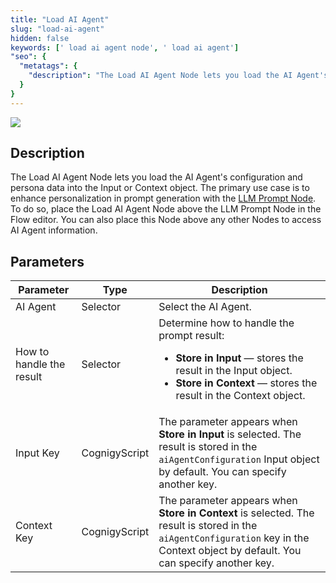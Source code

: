 ```yaml
---
title: "Load AI Agent"
slug: "load-ai-agent"
hidden: false
keywords: [' load ai agent node', ' load ai agent']
"seo": {
  "metatags": {
    "description": "The Load AI Agent Node lets you load the AI Agent's configuration and persona data into the Input or Context object."
  }
}
---
```


<Frame>
  <img class="image-center" src="/_assets/ai/develop/node-reference/ai/load-ai-agent.png" style={{ width: 'auto' }} />
</Frame>

## Description

The Load AI Agent Node lets you load the AI Agent's configuration and persona data into the Input or Context object.
The primary use case is to enhance personalization in prompt generation with the [LLM Prompt Node](/ai/agents/develop/node-reference/service/llm-prompt).
To do so, place the Load AI Agent Node above the LLM Prompt Node in the Flow editor. You can also place this Node above any other Nodes to access AI Agent information.

## Parameters

| Parameter                | Type          | Description                                                                                                                                                                                     |
|--------------------------|---------------|-------------------------------------------------------------------------------------------------------------------------------------------------------------------------------------------------|
| AI Agent                 | Selector      | Select the AI Agent.                                                                                                                                                                            |
| How to handle the result | Selector      | Determine how to handle the prompt result:<ul><li>**Store in Input** — stores the result in the Input object.</li><li>**Store in Context** — stores the result in the Context object.</li></ul> |
| Input Key                | CognigyScript | The parameter appears when **Store in Input** is selected. The result is stored in the `aiAgentConfiguration` Input object by default. You can specify another key.                             |
| Context Key              | CognigyScript | The parameter appears when **Store in Context** is selected. The result is stored in the `aiAgentConfiguration` key in the Context object by default. You can specify another key.              |
